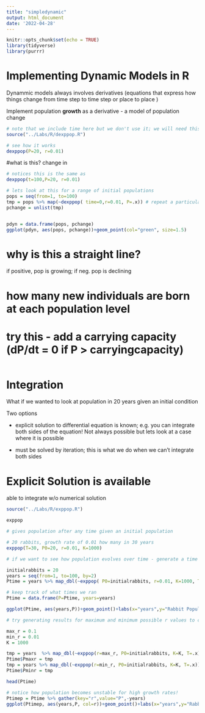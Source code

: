 ```yaml
---
title: "simpledynamic"
output: html_document
date: '2022-04-28'
---
```


```r
knitr::opts_chunk$set(echo = TRUE)
library(tidyverse)
library(purrr)

```

# Implementing Dynamic Models in R

Dynammic models always involves derivatives (equations that express how things change from time step to time step or place to place )


Implement population **growth** as a derivative - a model of population change

```r
# note that we include time here but we don't use it; we will need this later
source("../Labs/R/dexppop.R")
```


```r
# see how it works
dexppop(P=20, r=0.01)
```
#what is this?
change in 


```r
# notices this is the same as
dexppop(t=100,P=20, r=0.01)
```


```r
# lets look at this for a range of initial populations
pops = seq(from=1, to=100)
tmp = pops %>% map(~dexppop( time=0,r=0.01, P=.x)) # repeat a particular function
pchange = unlist(tmp)


pdyn = data.frame(pops, pchange)
ggplot(pdyn, aes(pops, pchange))+geom_point(col="green", size=1.5)

```


# why is this a straight line?
if positive, pop is growing; if neg. pop is declining

# how many new individuals are born at each population level

# try this - add a carrying capacity (dP/dt = 0 if P > carryingcapacity)

```r

```


# Integration

What if we wanted to look at population in 20 years given an initial condition

Two options

* explicit solution to differential equation is known; e.g. you can integrate both sides of the equation! Not always possible but lets look at a case where it is possible

* must be solved by iteration; this is what we do when we can't integrate both sides 

# Explicit Solution is available
able to integrate w/o numerical solution

```r
source("../Labs/R/exppop.R")

exppop
```

```r
# gives population after any time given an initial population

# 20 rabbits, growth rate of 0.01 how many in 30 years
exppop(T=30, P0=20, r=0.01, K=1000)
```


```r
# if we want to see how population evolves over time - generate a time series by running our model for each point in time

initialrabbits = 20
years = seq(from=1, to=100, by=2)
Ptime = years %>% map_dbl(~exppop( P0=initialrabbits, r=0.01, K=1000, T=.x))

# keep track of what times we ran
Ptime = data.frame(P=Ptime, years=years)
```


```r
ggplot(Ptime, aes(years,P))+geom_point()+labs(x="years",y="Rabbit Population")
```


```r
# try generating results for maximum and minimum possible r values to compare (guess at what you think)

max_r = 0.1
min_r = 0.01
K = 1000

tmp = years  %>% map_dbl(~exppop(r=max_r, P0=initialrabbits, K=K, T=.x))
Ptime$Pmaxr = tmp
tmp = years %>% map_dbl(~exppop(r=min_r, P0=initialrabbits, K=K, T=.x))
Ptime$Pminr = tmp

head(Ptime)
```


```r
# notice how population becomes unstable for high growth rates!
Ptimep = Ptime %>% gather(key="r",value="P",-years)
ggplot(Ptimep, aes(years,P, col=r))+geom_point()+labs(x="years",y="Rabbit Population")
```

